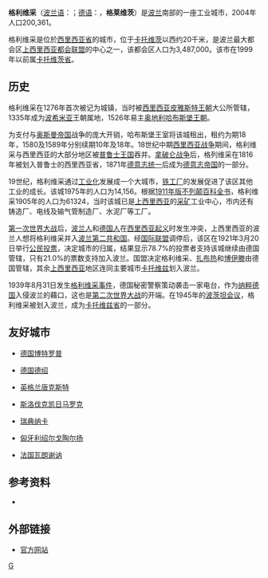 {{Infobox City
|chinese_name=格利维采
|official_name          = {{lang|pl|Gliwice}}
|image_skyline          =Gliwice old town.jpg
|imagesize              = 250px
|image_caption          = 主要广场及市政厅
|image_flag             = POL Gliwice flag.svg
|image_seal         = Gliwice herb.svg
|image_map              = POL Gliwice map.svg
|subdivision_type       = [[国家|国家]]
|subdivision_name       = [[波兰|波兰]]
|subdivision_type1      = [[波兰行政区划|省]]
|subdivision_name1      = [[西里西亚省|西里西亚省]]
|subdivision_type2      = [[波兰各县列表|县]]
|subdivision_name2      = 县级市
|leader_title           =市长
|leader_name            ={{lang|pl|Zygmunt Frankiewicz}}
|established_title      =建立
|established_date       = 13世纪
|established_title3     = 市成立年份
|established_date3      = 1250年
|area_total  = 134.2
|population_as_of               = 2006年
|population_total               = 199,451
|population_density    = 1,490
|population_metro               = 3,487,000
|timezone               = [[欧洲中部时间|欧洲中部时间]]
|utc_offset             = +1
|timezone_DST           = [[欧洲中部夏令时间|欧洲中部夏令时间]]
|utc_offset_DST         = +2
|latd=50 |latm=17 |lats= |latNS= N
|longd=18 |longm=40 |longs= |longEW= E
|elevation  = 200
|postal_code_type       = 邮政编码
|postal_code            = 44-100至44-164
|area_code              = +48 32
|website                = [http://www.um.gliwice.pl/ www.um.gliwice.pl]
}}
'''格利维采'''（[[波兰语|波兰语]]：'''{{lang|pl|Gliwice}}'''；[[德语|德语]]：'''{{lang|de|Gleiwitz}}'''，'''格莱维茨'''）是[[波兰|波兰]]南部的一座工业城市，2004年人口200,361。

格利维采是位於[[西里西亚省|西里西亚省]]的城市，位于[[卡托维茨|卡托维茨]]以西约20千米，是波兰最大都会区[[上西里西亚都会联盟|上西里西亚都会联盟]]的中心之一，该都会区人口为3,487,000。该市在1999年以前属[[卡托维茨省|卡托维茨省]]。

==历史==
格利维采在1276年首次被记为城镇，当时被[[西里西亚|西里西亚]][[皮雅斯特王朝|皮雅斯特王朝]]大公所管辖，1335年成为[[波希米亚|波希米亚]]王朝属地，1526年易主[[奥地利|奥地利]][[哈布斯堡王朝|哈布斯堡王朝]]。

为支付与[[奥斯曼帝国|奥斯曼帝国]]战争的庞大开销，哈布斯堡王室将该城租出，租约为期18年，1580及1589年分别续期10年及18年。18世纪中期[[西里西亚战争|西里西亚战争]]期间，格利维采与西里西亚的大部分地区被[[普鲁士王国|普鲁士王国]]吞并。[[拿破仑战争|拿破仑战争]]后，格列维采在1816年被划入普鲁士的西里西亚省，1871年[[德意志统一|德意志统一]]后成为[[德意志帝国|德意志帝国]]的一部分。

19世纪，格利维采通过[[工业化|工业化]]发展成一个大城市，[[铁工厂|铁工厂]]的发展促进了该区其他工业的成长。该城1975年的人口为14,156。根据[[1911年版不列颠百科全书|1911年版不列颠百科全书]]，格利维采1905年的人口为61324，当时该城已是[[上西里西亚|上西里西亚]]的[[采矿|采矿]]工业中心，市内还有铸造厂、电线及输气管制造厂、水泥厂等工厂。

[[第一次世界大战|第一次世界大战]]后，[[波兰人|波兰人]]和[[德国人|德国人]]在[[西里西亚起义|西里西亚起义]]时发生冲突，上西里西亚的波兰人想将格利维采并入[[波兰第二共和国|波兰第二共和国]]。经[[国际联盟|国际联盟]]调停后，该区在1921年3月20日举行[[公民投票|公民投票]]，决定城市的归属，结果显示78.7%的投票者支持该城继续由德国管辖，只有21.0%的票数支持加入波兰。国盟决定格利维采、[[扎布热|扎布热]]和[[比托姆|博伊滕]]由德国管辖，其余[[上西里西亚|上西里西亚]]地区连同主要城市[[卡托维兹|卡托维兹]]划入波兰。

1939年8月31日发生[[格利维采事件|格利维采事件]]，德国秘密警察策动袭击一家电台，作为[[纳粹德国|纳粹德国]]入侵波兰的藉口，这也是[[第二次世界大战|第二次世界大战]]的开端。在1945年的[[波茨坦会议|波茨坦会议]]，格利维采被划入波兰，成为[[卡托维兹省|卡托维兹省]]的一部分。

==友好城市==
* {{flagicon|Germany}} [[德国|德国]][[博特罗普|博特罗普]]
* {{flagicon|Germany}} [[德国|德国]][[德绍|德绍]]
* {{flagicon|England}} [[英格兰|英格兰]][[唐克斯特|唐克斯特]]
* {{flagicon|Slovakia}} [[斯洛伐克|斯洛伐克]][[凯日马罗克|凯日马罗克]]
* {{flagicon|Sweden}} [[瑞典|瑞典]][[纳卡|纳卡]]
* {{flagicon|Hungary}} [[匈牙利|匈牙利]][[绍尔戈陶尔扬|绍尔戈陶尔扬]]
* {{flagicon|France}} [[法国|法国]][[瓦朗谢讷|瓦朗谢讷]]

==参考资料==
*{{1911}}

==外部链接==
{{Commons|Gliwice}}
*[http://www.um.gliwice.pl/ 官方网站] {{Wayback|url=http://www.um.gliwice.pl/ |date=20181022165129 }}

{{coord|50|17|N|18|40|E|display=title}}

{{Authority control}}
[[Category:西里西亚省城市|G]]